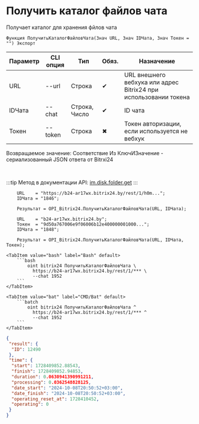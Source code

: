 ﻿---
sidebar_position: 20
---


# Получить каталог файлов чата
 Получает каталог для хранения фйлов чата



`Функция ПолучитьКаталогФайловЧата(Знач URL, Знач IDЧата, Знач Токен = "") Экспорт`

  | Параметр | CLI опция | Тип | Обяз. | Назначение |
  |-|-|-|-|-|
  | URL | --url | Строка | &#x2714; | URL внешнего вебхука или адрес Bitrix24 при использовании токена |
  | IDЧата | --chat | Строка, Число | &#x2714; | ID чата |
  | Токен | --token | Строка | &#x2716; | Токен авторизации, если используется не вебхук |

  
  Возвращаемое значение:   Соответствие Из КлючИЗначение - сериализованный JSON ответа от Bitrxi24

<br/>

:::tip
Метод в документации API: [im.disk.folder.get](https://dev.1c-bitrix.ru/learning/course/index.php?COURSE_ID=93&LESSON_ID=11483)
:::
<br/>



```bsl title="Пример использования для 1С:Предприятие/OneScript"
    URL    = "https://b24-ar17wx.bitrix24.by/rest/1/h0m...";
    IDЧата = "1846";

    Результат = OPI_Bitrix24.ПолучитьКаталогФайловЧата(URL, IDЧата);

    URL    = "b24-ar17wx.bitrix24.by";
    Токен  = "9d50a767006e9f06006b12e400000001000...";
    IDЧата = "1848";

    Результат = OPI_Bitrix24.ПолучитьКаталогФайловЧата(URL, IDЧата, Токен);
```
    

 <Tabs>
  
    <TabItem value="bash" label="Bash" default>
        ```bash
            oint bitrix24 ПолучитьКаталогФайловЧата \
              https://b24-ar17wx.bitrix24.by/rest/1/*** \
              --chat 1952
        ```
    </TabItem>
  
    <TabItem value="bat" label="CMD/Bat" default>
        ```batch
            oint bitrix24 ПолучитьКаталогФайловЧата ^
              https://b24-ar17wx.bitrix24.by/rest/1/*** ^
              --chat 1952
        ```
    </TabItem>
</Tabs>


```json title="Результат"
{
 "result": {
  "ID": 12490
 },
 "time": {
  "start": 1728409852.88543,
  "finish": 1728409852.94853,
  "duration": 0.0630941390991211,
  "processing": 0.0362548828125,
  "date_start": "2024-10-08T20:50:52+03:00",
  "date_finish": "2024-10-08T20:50:52+03:00",
  "operating_reset_at": 1728410452,
  "operating": 0
 }
}
```
